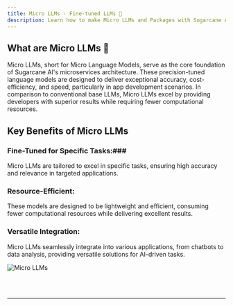 ```yaml
---
title: Micro LLMs - Fine-tuned LLMs 🧬
description: Learn how to make Micro LLMs and Packages with Sugarcane AI Framework
---
```

## What are Micro LLMs 🧬 <a name="micro-llms--"></a>

Micro LLMs, short for Micro Language Models, serve as the core foundation of Sugarcane AI's microservices architecture. These precision-tuned language models are designed to deliver exceptional accuracy, cost-efficiency, and speed, particularly in app development scenarios. In comparison to conventional base LLMs, Micro LLMs excel by providing developers with superior results while requiring fewer computational resources.

## Key Benefits of Micro LLMs

### Fine-Tuned for Specific Tasks:### 
Micro LLMs are tailored to excel in specific tasks, ensuring high accuracy and relevance in targeted applications.

### Resource-Efficient: ###
These models are designed to be lightweight and efficient, consuming fewer computational resources while delivering excellent results.

### Versatile Integration: ###
Micro LLMs seamlessly integrate into various applications, from chatbots to data analysis, providing versatile solutions for AI-driven tasks.

![Micro LLMs](public/images/sugar/micro-llm.png)


<br> </br>
___________________________________


<Reachout/>
